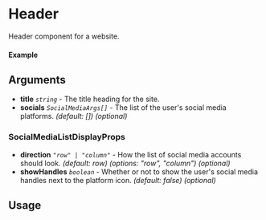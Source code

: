 
<Meta of={Header} title="Header" />

# Header

Header component for a website.

#### Example

<Canvas of={Header.Default} />

## Arguments

- **title** _`string`_ - The title heading for the site.
- **socials** _`SocialMediaArgs[]`_ - The list of the user's social media platforms. _(default: [])_ _(optional)_

### SocialMediaListDisplayProps

- **direction** _`"row" | "column"`_ - How the list of social media accounts should look. _(default: row)_ _(options: "row", "column")_ _(optional)_
- **showHandles** _`boolean`_ - Whether or not to show the user's social media handles next to the platform icon. _(default: false)_ _(optional)_

## Usage

```ts
import { Header } from "@nick8green/components";

const Example = () => {
  return (
      <Header
        title="My Business"
        socials={[
            {
                handle: "Facebook Profile",
                platform: Platform.Facebook,
                url: "#",
            },
            {
                handle: "Instagram Profile",
                platform: Platform.Instagram,
                url: "#",
            },
            {
                handle: "LinkedIn Profile",
                platform: Platform.LinkedIn,
                url: "#",
            },
            {
                handle: "Twitter Handle",
                platform: Platform.X,
                url: "#",
            }
        ]}
      />
  );
};

export default Example;
```
